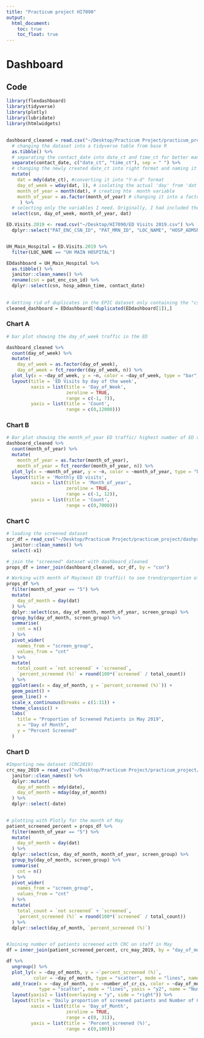 ```yaml
---
title: "Practicum project HI7090"
output: 
  html_document:
    toc: true
    toc_float: true
---
```


# Dashboard

## Code
```r
library(flexdashboard)
library(tidyverse)
library(plotly)
library(lubridate)
library(htmlwidgets)
```

## 
```r
dashboard_cleaned = read.csv("~/Desktop/Practicum Project/practicum_project/dashpractproj.github.io/dashboard.csv") %>% 
  # changing the dataset into a tidyverse table from base R
  as.tibble() %>% 
  # separating the contact_date into date_ct and time_ct for better manipulation
  separate(contact_date, c("date_ct", "time_ct"), sep = " ") %>% 
  # changing the newly created date_ct into right format and naming it "dat"
  mutate(
    dat = mdy(date_ct), #converting it into "Y-m-d" format
    day_of_week = wday(dat, 1), # isolating the actual 'day' from 'dat' variable = 'day_of_week'
    month_of_year = month(dat), # creating hte  month variable
    month_of_year = as.factor(month_of_year) # changing it into a factor
     ) %>% 
  # selecting only the variables I need. Originally, I had included the "hosp_admsn_time" variable but removed it (not needed)
  select(csn, day_of_week, month_of_year, dat)
```


```r
ED.Visits.2019 <- read.csv("~/Desktop/HI7090/ED Visits 2019.csv") %>% 
  dplyr::select("PAT_ENC_CSN_ID", "PAT_MRN_ID", "LOC_NAME", "HOSP_ADMSN_TIME","CONTACT_DATE", "BIRTH_DATE", "AGE", "RACE", "ETHNIC_GROUP", "SEX","VISIT_FIN_CLASS", "ICD_LIST")


UH_Main_Hospital = ED.Visits.2019 %>% 
  filter(LOC_NAME == "UH MAIN HOSPITAL")

EDdashboard = UH_Main_Hospital %>% 
  as.tibble() %>% 
  janitor::clean_names() %>% 
  rename(csn = pat_enc_csn_id) %>% 
  dplyr::select(csn, hosp_admsn_time, contact_date)
  
  
# Getting rid of duplicates in the EPIC dataset only containing the "csn" variable
cleaned_dashboard = EDdashboard[!duplicated(EDdashboard[1]),]
```


### Chart A

```r
# bar plot showing the day_of_week traffic in the ED

dashboard_cleaned %>% 
  count(day_of_week) %>% 
  mutate(
    day_of_week = as.factor(day_of_week),
    day_of_week = fct_reorder(day_of_week, n)) %>% 
  plot_ly(x = ~day_of_week, y = ~n, color = ~day_of_week, type = "bar") %>% 
  layout(title = 'ED Visits by day of the week',
         xaxis = list(title = 'Day_of_Week',
                      zeroline = TRUE,
                      range = c(-1, 7)),
         yaxis = list(title = 'Count',
                      range = c(0,12000)))
```


### Chart B

```r
# Bar plot showing the month_of_year ED traffic/ highest number of ED visits
dashboard_cleaned %>% 
  count(month_of_year) %>% 
  mutate(
    month_of_year = as.factor(month_of_year),
    month_of_year = fct_reorder(month_of_year, n)) %>% 
  plot_ly(x = ~month_of_year, y = ~n, color = ~month_of_year, type = "bar") %>% 
  layout(title = 'Monthly ED visits',
         xaxis = list(title = 'Month_of_year',
                      zeroline = TRUE,
                      range = c(-1, 12)),
         yaxis = list(title = 'Count',
                      range = c(0,7000)))
```


### Chart C

```r
# loading the screened dataset
scr_df = read_csv("~/Desktop/Practicum Project/practicum_project/dashpractproj.github.io/dash_screened.csv") %>% 
  janitor::clean_names() %>%
  select(-x1)

# join the "screened" dataset with dashboard_cleaned
props_df = inner_join(dashboard_cleaned, scr_df, by = "csn")

# Working with month of May(most ED traffic) to see trend/proportion of approached (using Basic ggplot)
props_df %>% 
  filter(month_of_year == "5") %>%
  mutate(
    day_of_month = day(dat)
  ) %>%
  dplyr::select(csn, day_of_month, month_of_year, screen_group) %>%
  group_by(day_of_month, screen_group) %>% 
  summarise(
    cnt = n()
  ) %>% 
  pivot_wider(
    names_from = "screen_group",
    values_from = "cnt"
  ) %>% 
  mutate(
    total_count = `not screened` + `screened`,
    `percent_screened (%)` = round(100*(`screened` / total_count))
  ) %>% 
  ggplot(aes(x = day_of_month, y = `percent_screened (%)`)) +
  geom_point() +
  geom_line() +
  scale_x_continuous(breaks = c(1:31)) +
  theme_classic() +
  labs(
    title = "Proportion of Screened Patients in May 2019",
    x = "Day of Month",
    y = "Percent Screened"
  )
```

### Chart D

```r
#Importing new dataset (CRC2019)
crc_may_2019 = read_csv("~/Desktop/Practicum Project/practicum_project/dashpractproj.github.io/May 2019 CRCs .csv", skip = 2) %>% 
  janitor::clean_names() %>% 
  dplyr::mutate(
    day_of_month = mdy(date),
    day_of_month = mday(day_of_month)
  ) %>% 
  dplyr::select(-date)
  

# plotting with Plotly for the month of May
patient_screened_percent = props_df %>% 
  filter(month_of_year == "5") %>%
  mutate(
    day_of_month = day(dat)
  ) %>%
  dplyr::select(csn, day_of_month, month_of_year, screen_group) %>%
  group_by(day_of_month, screen_group) %>% 
  summarise(
    cnt = n()
  ) %>% 
  pivot_wider(
    names_from = "screen_group",
    values_from = "cnt"
  ) %>% 
  mutate(
    total_count = `not screened` + `screened`,
    `percent_screened (%)` = round(100*(`screened` / total_count))
  ) %>% 
  dplyr::select(day_of_month, `percent_screened (%)`)
  

#Joining number of patients screened with CRC on staff in May
df = inner_join(patient_screened_percent, crc_may_2019, by = "day_of_month")

df %>% 
  ungroup() %>% 
  plot_ly(x = ~day_of_month, y = ~`percent_screened (%)`, 
          color = ~day_of_month, type = "scatter", mode = "lines", name = "Number of Screened Pts") %>% 
  add_trace(x = ~day_of_month, y = ~number_of_cr_cs, color = ~day_of_month,
            type = "scatter", mode = "lines", yaxis = "y2", name = "Number of CRCs") %>% 
  layout(yaxis2 = list(overlaying = "y", side = "right")) %>% 
  layout(title = 'Daily proportion of screened patients and Number of CRCs on duty',
         xaxis = list(title = 'Day_of_Month',
                      zeroline = TRUE,
                      range = c(0, 31)),
         yaxis = list(title = 'Percent_screened (%)',
                      range = c(0,100)))

```








































































































